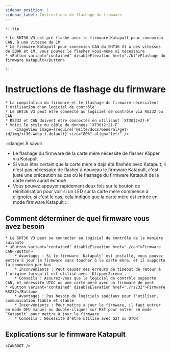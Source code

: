 ```yaml
---
sidebar_position: 1
sidebar_label: Instructions de flashage du firmware
---
```



    :::tip

    * Le SHT36 V3 est pré-flashé avec le firmware Katapult pour connexion CAN, à une vitesse de 1M
    * Le firmware Katapult pour connexion CAN du SHT36 V3 a des vitesses de 500K et 1M, vous pouvez le flasher vous-même si nécessaire
    * <Button variant="contained" disableElevation href="./bl">Flashage du firmware Katapult</Button>

    :::

# Instructions de flashage du firmware

    * La compilation du firmware et le flashage du firmware nécessitent l'utilisation d'un logiciel de contrôle
    * Le SHT36 V3 peut être connecté au logiciel de contrôle via RS232 ou CAN
    * RS232 et CAN doivent être connectés en utilisant `XT30(2+2)-F`
    * Voici le style du câble de données `XT30(2+2)-F`
        <ImageView image={require('@site/docs/General/get-id/img/xt30.webp').default} size="80%" align="left" />

:::danger À savoir
* Le flashage du firmware de la carte mère nécessite de flasher Klipper via Katapult
* Si vous êtes certain que la carte mère a déjà été flashée avec Katapult, il n'est pas nécessaire de flasher à nouveau le firmware Katapult, c'est juste une précaution au cas où le flashage du firmware Katapult de la carte mère aurait échoué
* Vous pouvez appuyer rapidement deux fois sur le bouton de réinitialisation pour voir si un LED sur la carte mère commence à clignoter, si c'est le cas, cela indique que la carte mère est entrée en mode firmware Katapult
:::

## Comment déterminer de quel firmware vous avez besoin

    * Le SHT36 V3 peut se connecter au logiciel de contrôle de la manière suivante
    * <Button variant="contained" disableElevation href="./can">Firmware CAN</Button>
        * Avantages : Si le firmware `Katapult` est installé, vous pouvez mettre à jour le firmware sans toucher à la carte mère, et il supporte la connexion par bus
        * Inconvénients : Peut causer des erreurs de timeout de retour à l'origine lorsqu'il est utilisé avec `KlipperScreen`.
        * Conseils : Assurez-vous que le logiciel de contrôle supporte CAN, et nécessite UTOC ou une carte mère avec un firmware de pont
    * <Button variant="contained" disableElevation href="./rs232">Firmware RS232</Button>
        * Avantages : Pas besoin de logiciels spéciaux pour l'utiliser, communication fiable et stable
        * Inconvénients : Pour mettre à jour le firmware, il faut entrer en mode DFU manuel ou double-cliquer sur RST pour entrer en mode `Katapult` pour mettre à jour le firmware
        * Conseils : Nécessite d'être utilisé avec G2T ou UTOR

## Explications sur le firmware Katapult

    <CANBOOT />